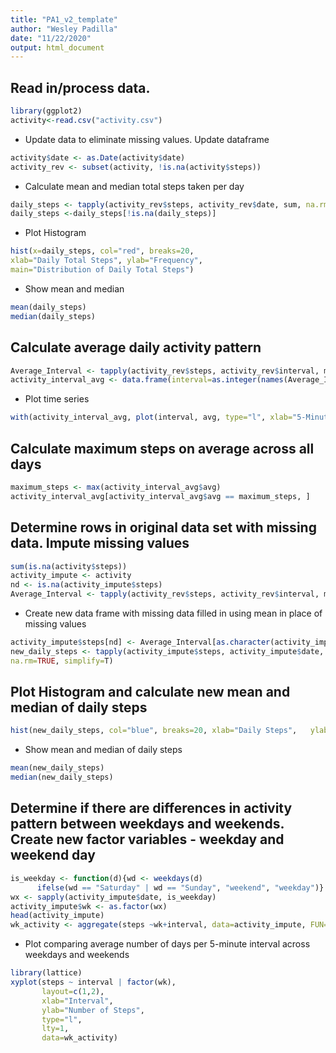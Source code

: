 ```yaml
---
title: "PA1_v2_template"
author: "Wesley Padilla"
date: "11/22/2020"
output: html_document
---
```


## Read in/process data. 

```r
library(ggplot2)  
activity<-read.csv("activity.csv")  
```   

- Update data to eliminate missing values. Update dataframe
```r
activity$date <- as.Date(activity$date)
activity_rev <- subset(activity, !is.na(activity$steps))
```   

- Calculate mean and median total steps taken per day

```r
daily_steps <- tapply(activity_rev$steps, activity_rev$date, sum, na.rm=TRUE,simplify=T)  
daily_steps <-daily_steps[!is.na(daily_steps)]  
```   

- Plot Histogram

```r
hist(x=daily_steps, col="red", breaks=20, 
xlab="Daily Total Steps", ylab="Frequency", 
main="Distribution of Daily Total Steps")  
```   

- Show mean and median   

```r
mean(daily_steps)  
median(daily_steps)  
```

## Calculate average daily activity pattern  

```r
Average_Interval <- tapply(activity_rev$steps, activity_rev$interval, mean,   na.rm=TRUE, simplify=T)  
activity_interval_avg <- data.frame(interval=as.integer(names(Average_Interval)), avg=Average_Interval)  
```  

- Plot time series  

```r
with(activity_interval_avg, plot(interval, avg, type="l", xlab="5-Minute   Intervals", ylab="Average Number of Steps Taken, Averaged Across All Days"))  
```  

## Calculate maximum steps on average across all days   

```r
maximum_steps <- max(activity_interval_avg$avg)  
activity_interval_avg[activity_interval_avg$avg == maximum_steps, ]  
```  

## Determine rows in original data set with missing data. Impute missing values  

```r
sum(is.na(activity$steps))  
activity_impute <- activity  
nd <- is.na(activity_impute$steps)  
Average_Interval <- tapply(activity_rev$steps, activity_rev$interval, mean,   na.rm=TRUE, simplify=T)  
```  

- Create new data frame with missing data filled in using mean in place of missing values  

```r
activity_impute$steps[nd] <- Average_Interval[as.character(activity_impute$interval[nd])]  
new_daily_steps <- tapply(activity_impute$steps, activity_impute$date, sum,   
na.rm=TRUE, simplify=T)  
```  

## Plot Histogram and calculate new mean and median of daily steps  

```r
hist(new_daily_steps, col="blue", breaks=20, xlab="Daily Steps",   ylab="Frequency", main="Daily Total Steps with Missing Values Imputed")  
```  

- Show mean and median of daily steps  

```r
mean(new_daily_steps)  
median(new_daily_steps)  
```  

## Determine if there are differences in activity pattern between weekdays and weekends.  Create new factor variables - weekday and weekend day  

```r
is_weekday <- function(d){wd <- weekdays(d)  
      ifelse(wd == "Saturday" | wd == "Sunday", "weekend", "weekday")}  
wx <- sapply(activity_impute$date, is_weekday)  
activity_impute$wk <- as.factor(wx)  
head(activity_impute)  
wk_activity <- aggregate(steps ~wk+interval, data=activity_impute, FUN=mean)  
```  

- Plot comparing average number of days per 5-minute interval across weekdays and weekends  

```r
library(lattice)  
xyplot(steps ~ interval | factor(wk),   
       layout=c(1,2),   
       xlab="Interval",  
       ylab="Number of Steps",   
       type="l",   
       lty=1,   
       data=wk_activity)  
```   
